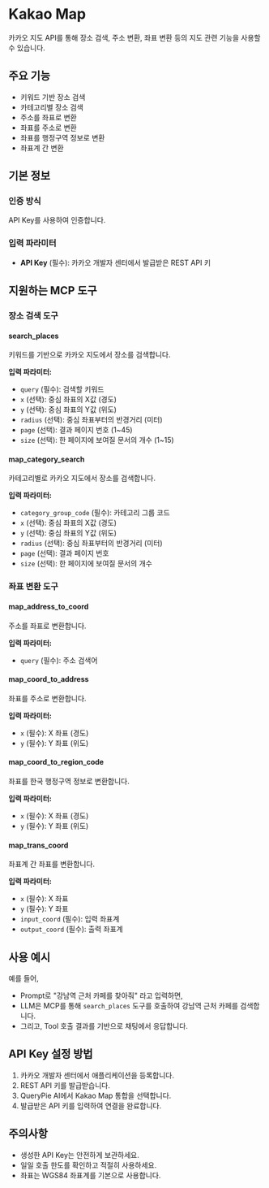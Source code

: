 # Kakao Map

카카오 지도 API를 통해 장소 검색, 주소 변환, 좌표 변환 등의 지도 관련 기능을 사용할 수 있습니다.

## 주요 기능
- 키워드 기반 장소 검색
- 카테고리별 장소 검색
- 주소를 좌표로 변환
- 좌표를 주소로 변환
- 좌표를 행정구역 정보로 변환
- 좌표계 간 변환

## 기본 정보

### 인증 방식
API Key를 사용하여 인증합니다.

### 입력 파라미터
- **API Key** (필수): 카카오 개발자 센터에서 발급받은 REST API 키

## 지원하는 MCP 도구

### 장소 검색 도구
#### search_places
키워드를 기반으로 카카오 지도에서 장소를 검색합니다.

**입력 파라미터:**
- `query` (필수): 검색할 키워드
- `x` (선택): 중심 좌표의 X값 (경도)
- `y` (선택): 중심 좌표의 Y값 (위도)
- `radius` (선택): 중심 좌표부터의 반경거리 (미터)
- `page` (선택): 결과 페이지 번호 (1~45)
- `size` (선택): 한 페이지에 보여질 문서의 개수 (1~15)

#### map_category_search
카테고리별로 카카오 지도에서 장소를 검색합니다.

**입력 파라미터:**
- `category_group_code` (필수): 카테고리 그룹 코드
- `x` (선택): 중심 좌표의 X값 (경도)
- `y` (선택): 중심 좌표의 Y값 (위도)
- `radius` (선택): 중심 좌표부터의 반경거리 (미터)
- `page` (선택): 결과 페이지 번호
- `size` (선택): 한 페이지에 보여질 문서의 개수

### 좌표 변환 도구
#### map_address_to_coord
주소를 좌표로 변환합니다.

**입력 파라미터:**
- `query` (필수): 주소 검색어

#### map_coord_to_address
좌표를 주소로 변환합니다.

**입력 파라미터:**
- `x` (필수): X 좌표 (경도)
- `y` (필수): Y 좌표 (위도)

#### map_coord_to_region_code
좌표를 한국 행정구역 정보로 변환합니다.

**입력 파라미터:**
- `x` (필수): X 좌표 (경도)
- `y` (필수): Y 좌표 (위도)

#### map_trans_coord
좌표계 간 좌표를 변환합니다.

**입력 파라미터:**
- `x` (필수): X 좌표
- `y` (필수): Y 좌표
- `input_coord` (필수): 입력 좌표계
- `output_coord` (필수): 출력 좌표계

## 사용 예시

예를 들어,
- Prompt로 "강남역 근처 카페를 찾아줘" 라고 입력하면,
- LLM은 MCP를 통해 `search_places` 도구를 호출하여 강남역 근처 카페를 검색합니다.
- 그리고, Tool 호출 결과를 기반으로 채팅에서 응답합니다.

## API Key 설정 방법
1. 카카오 개발자 센터에서 애플리케이션을 등록합니다.
2. REST API 키를 발급받습니다.
3. QueryPie AI에서 Kakao Map 통합을 선택합니다.
4. 발급받은 API 키를 입력하여 연결을 완료합니다.

## 주의사항
- 생성한 API Key는 안전하게 보관하세요.
- 일일 호출 한도를 확인하고 적절히 사용하세요.
- 좌표는 WGS84 좌표계를 기본으로 사용합니다. 